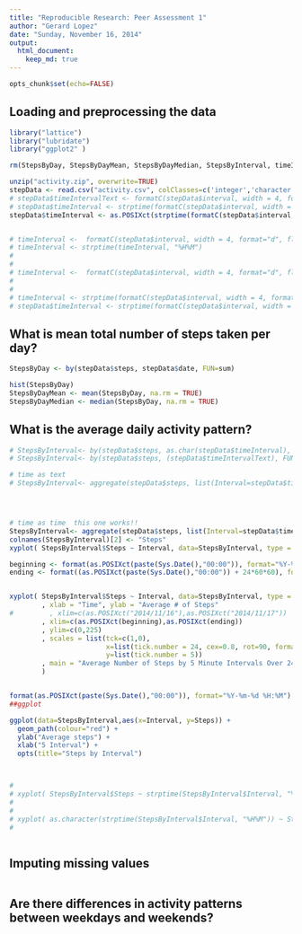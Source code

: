 ```yaml
---
title: "Reproducible Research: Peer Assessment 1"
author: "Gerard Lopez"
date: "Sunday, November 16, 2014"
output: 
  html_document:
    keep_md: true
---
```



```r
opts_chunk$set(echo=FALSE)
```

## Loading and preprocessing the data
```r
library("lattice")
library("lubridate")
library("ggplot2" )

rm(StepsByDay, StepsByDayMean, StepsByDayMedian, StepsByInterval, timeInterval)

unzip("activity.zip", overwrite=TRUE)
stepData <- read.csv("activity.csv", colClasses=c('integer','character', 'integer'))
# stepData$timeIntervalText <- formatC(stepData$interval, width = 4, format="d", flag ="0")
# stepData$timeInterval <- strptime(formatC(stepData$interval, width = 4, format="d", flag ="0"), "%H%M")
stepData$timeInterval <- as.POSIXct(strptime(formatC(stepData$interval, width = 4, format="d", flag ="0"), "%H%M"))


# timeInterval <-  formatC(stepData$interval, width = 4, format="d", flag ="0")
# timeInterval <- strptime(timeInterval, "%H%M")
# 
# 
# timeInterval <-  formatC(stepData$interval, width = 4, format="d", flag ="0")
# 
# 
# timeInterval <- strptime(formatC(stepData$interval, width = 4, format="d", flag ="0"), "%H%M")
# stepData$timeInterval <- strptime(formatC(stepData$interval, width = 4, format="d", flag ="0"), "%H%M")

```
## What is mean total number of steps taken per day?

```r
StepsByDay <- by(stepData$steps, stepData$date, FUN=sum)

hist(StepsByDay)
StepsByDayMean <- mean(StepsByDay, na.rm = TRUE)
StepsByDayMedian <- median(StepsByDay, na.rm = TRUE)

```


## What is the average daily activity pattern?

```r
# StepsByInterval<- by(stepData$steps, as.char(stepData$timeInterval), FUN=mean)
# StepsByInterval<- by(stepData$steps, (stepData$timeIntervalText), FUN=mean, na.rm= TRUE)

# time as text
# StepsByInterval<- aggregate(stepData$steps, list(Interval=stepData$timeIntervalText), mean, na.rm= TRUE)




# time as time  this one works!!
StepsByInterval<- aggregate(stepData$steps, list(Interval=stepData$timeInterval), mean, na.rm= TRUE)
colnames(StepsByInterval)[2] <- "Steps"
xyplot( StepsByInterval$Steps ~ Interval, data=StepsByInterval, type = "l")

beginning <- format(as.POSIXct(paste(Sys.Date(),"00:00")), format="%Y-%m-%d %H:%M")
ending <- format((as.POSIXct(paste(Sys.Date(),"00:00")) + 24*60*60), format="%Y-%m-%d %H:%M")


xyplot( StepsByInterval$Steps ~ Interval, data=StepsByInterval, type = "l"
        , xlab = "Time", ylab = "Average # of Steps"
#         , xlim=c(as.POSIXct("2014/11/16"),as.POSIXct("2014/11/17"))
        , xlim=c(as.POSIXct(beginning),as.POSIXct(ending))
        , ylim=c(0,225)
        , scales = list(tck=c(1,0),
                        x=list(tick.number = 24, cex=0.8, rot=90, format="%H:%M"),
                        y=list(tick.number = 5))
        , main = "Average Number of Steps by 5 Minute Intervals Over 24 Hours"
        )


format(as.POSIXct(paste(Sys.Date(),"00:00")), format="%Y-%m-%d %H:%M")
##ggplot

ggplot(data=StepsByInterval,aes(x=Interval, y=Steps)) + 
  geom_path(colour="red") + 
  ylab("Average steps") + 
  xlab("5 Interval") + 
  opts(title="Steps by Interval") 



# 
# xyplot( StepsByInterval$Steps ~ strptime(StepsByInterval$Interval, "%H%M") , data=StepsByInterval, type = "l")
# 
# 
# xyplot( as.character(strptime(StepsByInterval$Interval, "%H%M")) ~ StepsByInterval$Steps  , data=StepsByInterval, type = "l")
# 



```


## Imputing missing values

```r

```



## Are there differences in activity patterns between weekdays and weekends?

```r

```

